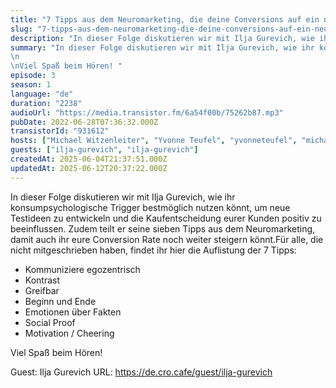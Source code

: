 ```yaml
---
title: "7 Tipps aus dem Neuromarketing, die deine Conversions auf ein neues Level heben"
slug: "7-tipps-aus-dem-neuromarketing-die-deine-conversions-auf-ein-neues-level-heben"
description: "In dieser Folge diskutieren wir mit Ilja Gurevich, wie ihr konsumpsychologische Trigger bestmöglich nutzen könnt, um neue Testideen zu entwickeln und die Kaufentscheidung eurer Kunden positiv zu beeinflussen. Zudem teilt er seine sieben Tipps aus dem Neuromarketing, damit auch ihr eure Conversion Rate noch weiter steigern könnt.Für alle, die nicht mitgeschrieben haben, findet ihr hier die Auflistung der 7 Tipps:<ol><li>Kommuniziere egozentrisch</li><li>Kontrast</li><li>Greifbar</li><li>Beginn und Ende</li><li>Emotionen über Fakten</li><li>Social Proof</li><li>Motivation / Cheering</li></ol>Viel Spaß beim Hören!\n\n\n\n\nGuest: Ilja Gurevich\nURL: https://de.cro.cafe/guest/ilja-gurevich\n"
summary: "In dieser Folge diskutieren wir mit Ilja Gurevich, wie ihr konsumpsychologische Trigger bestmöglich nutzen könnt, um neue Testideen zu entwickeln und die Kaufentscheidung eurer Kunden positiv zu beeinflussen. Zudem teilt er seine sieben Tipps aus dem Neuromarketing, damit auch ihr eure Conversion Rate noch weiter steigern könnt.\n\nViel Spaß beim Hören! "
episode: 3
season: 1
language: "de"
duration: "2238"
audioUrl: "https://media.transistor.fm/6a54f00b/75262b87.mp3"
pubDate: 2022-06-28T07:36:32.000Z
transistorId: "931612"
hosts: ["Michael Witzenleiter", "Yvonne Teufel", "yvonneteufel", "michaelwitzenleiter"]
guests: ["ilja-gurevich", "ilja-gurevich"]
createdAt: 2025-06-04T21:37:51.000Z
updatedAt: 2025-06-12T20:37:22.000Z
---
```


In dieser Folge diskutieren wir mit Ilja Gurevich, wie ihr konsumpsychologische Trigger bestmöglich nutzen könnt, um neue Testideen zu entwickeln und die Kaufentscheidung eurer Kunden positiv zu beeinflussen. Zudem teilt er seine sieben Tipps aus dem Neuromarketing, damit auch ihr eure Conversion Rate noch weiter steigern könnt.Für alle, die nicht mitgeschrieben haben, findet ihr hier die Auflistung der 7 Tipps:
- Kommuniziere egozentrisch
- Kontrast
- Greifbar
- Beginn und Ende
- Emotionen über Fakten
- Social Proof
- Motivation / Cheering

Viel Spaß beim Hören!

Guest: Ilja Gurevich
URL: https://de.cro.cafe/guest/ilja-gurevich
